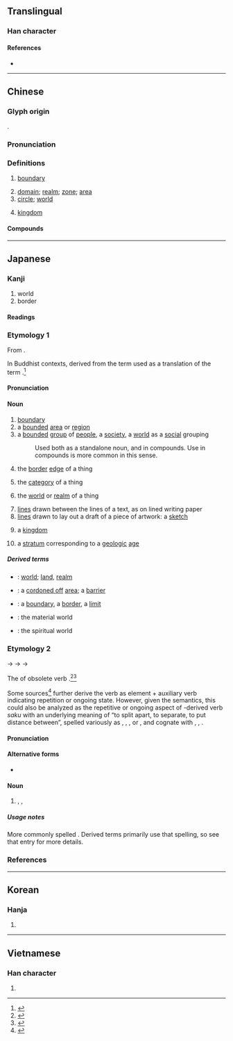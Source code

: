 {{character info/new}}
{{also|畍}}<!-- may be replaced by zh-forms -->
==Translingual==
{{stroke order|strokes=9}}
{{stroke order|type=jbw|strokes=9}}

===Han character===
{{Han char|rn=102|rad=田|as=04|sn=9|four=46128|canj=WOLL|ids=⿱田介}}

====References====
* {{Han ref|kx=0760.180|dkj=21775|dj=1170.110|hdz=42534.020|uh=754C|ud=30028|bh=ACC9|bd=44233}}

----

==Chinese==
{{zh-forms|alt=畍}}

===Glyph origin===
{{Han etym}}
{{Han compound|田|介|t1=field|ls=psc|c1=s|c2=p}}.

===Pronunciation===
{{zh-pron
|m=jiè
|c=gaai3
|h=pfs=n:kie/s:kiai
|md=
|mn=kài/kh,zz:kè/qz,tp,xm:kòe
|mn_note=kài - literary; kè/kòe - vernacular
|w=
|mc=y
|oc=y
|cat=
}}

===Definitions===
{{zh-hanzi}}

# [[boundary]]
#: {{zh-x|境界|boundary; state}}
# [[domain]]; [[realm]]; [[zone]]; [[area]]
# [[circle]]; [[world]]
#: {{zh-x|音樂界|the music '''world'''; music '''circles'''}}
# {{lb|zh|biology}} [[kingdom]]

====Compounds====
{{zh-der|邊界|世界|一世界|三千世界|三界|三界公|上界|下界|不間不界|世界主義|世界報|世界大同|世界大戰|世界屋脊|世界性|世界末日|世界紀錄|世界級|世界觀|世界語|世界銀行|中千世界|交界|仙界|俗界|傳播界|全世界|出版界|分界|分界牌|劃清界線|劃界|十八界|十界|半間不界|古生界|各界|各界人士|四法界|回教世界|國界|地界|圻界|報界|塵界|境界|外界|大千世界|大同世界|大開眼界|天然國界|太古界|夾界|娑婆世界|學界|安樂世界|官界|實業界|射界|小千世界|廣播界|彩色世界|悲慘世界|撈過界|政界|新世界|新生界|新界|新聞界|楚河漢界|業界|極樂世界|欲界|水界|法界|浮華世界|混沌世界|清平世界|滿世界|無色界|現世界|生物界|界上|界內球|界分|界口|界址|界外|界外球|界定|界尺|界方|界樁|界標|界河|界牌|界畫|界石|界碑|界稻|界箍兒|界約|界線|界說|界限|界面|疆界|眼界|神界|視界|租界|第三世界|第二世界|第四世界|經界|縣界|繁華世界|義界|胎藏界|臨界|臨界線|臨界點|自然界|自由世界|色界|花界|花花世界|華界|藝術界|越界|軍界|輿論界|邊界談判|金剛界|銀色世界|開眼界|限界|靈界|非生物界|音界號|香界|黑暗世界|齊梁世界}}

----

==Japanese==

===Kanji===
{{ja-kanji|grade=3|rs=田04}}

# world
# border

====Readings====
{{rfv-pronunciation|lang=ja}}
{{ja-readings
|goon=け
|kanon=かい
|kun=さかい-
}}

===Etymology 1===
{{ja-kanjitab|yomi=o|かい}}
From {{etyl|ltc|ja|sort=かい}} {{m|zh|界|tr=kɛj<sup>H</sup> ||boundary}}.

In Buddhist contexts, derived from the {{etyl|ltc|-}} term used as a translation of the {{etyl|sa|-}} term {{m|sa|धातु||layer, stratum}}.<ref name="KDJ">{{R:Kokugo Dai Jiten}}</ref>

====Pronunciation====
{{ja-pron|yomi=kanon|かい|acc=1|acc_ref=DJR}}

====Noun====
{{ja-noun|かい}}

# [[boundary]]
# a [[bounded]] [[area]] or [[region]]
# a [[bounded]] [[group]] of [[people]], a [[society]], a [[world]] as a [[social]] grouping
#: Used both as a standalone noun, and in compounds. Use in compounds is more common in this sense.
#: {{ja-usex|自然の'''界'''、自然'''界'''|しぜん の '''かい'''、 しぜん'''かい'''|the natural '''world'''}}
#: {{ja-usex|美術界|びじゅつ'''かい'''|the art '''world'''}}
# the [[border]] [[edge]] of a thing
# {{lb|ja|sort=かい|Buddhism}} the [[category]] of a thing
# {{lb|ja|sort=かい|Buddhism}} the [[world]] or [[realm]] of a thing
# [[line]]s drawn between the lines of a text, as on lined writing paper
# [[line]]s drawn to lay out a draft of a piece of artwork: a [[sketch]]
# {{lb|ja|sort=かい|biology|taxonomy}} a [[kingdom]]
# {{lb|ja|sort=かい|geology}} a [[stratum]] corresponding to a [[geologic]] [[age]]

=====Derived terms=====
{{der-top}}
* {{ja-r|世界|せかい}}: [[world]]; [[land]], [[realm]]
* {{ja-r|結界|けっかい}}: a [[cordon off|cordoned off]] [[area]]; a [[barrier]]
* {{ja-r|境界|きょうかい}}: a [[boundary]], a [[border]], a [[limit]]
* {{ja-r|物質界|ぶっしつかい}}: the material world
* {{ja-r|精神界|せいしんかい}}: the spiritual world
{{der-bottom}}

===Etymology 2===
{{ja-kanjitab|yomi=k|さかい}}

{{IPAchar|/sakapi/}} → {{IPAchar|/sakaɸi/}} → {{IPAchar|/sakahi/}} → {{IPAchar|/sakai/}}

The {{m|ja|連用形|tr=ren'yōkei||continuative or stem form}} of obsolete verb {{m|ja|境う|tr=sakau||to divide, to form a boundary between things}}.<ref name="KDJ">{{R:Kokugo Dai Jiten}}</ref><ref name="DJR">{{R:Daijirin}}</ref>

Some sources<ref name="KDJ">{{R:Kokugo Dai Jiten}}</ref> further derive the verb as {{der|ja|ojp|sort=さかい|-}} element {{m|ja|境|tr=saka||division, border, boundary}} + auxiliary verb {{m|ja|ふ|tr=fu}} indicating repetition or ongoing state. However, given the semantics, this could also be analyzed as the repetitive or ongoing aspect of {{der|ja|ojp|sort=さかい|-}}-derived verb ''saku'' with an underlying meaning of “to split apart, to separate, to put distance between”, spelled variously as {{m|ja|割く}}, {{m|ja|裂く}}, {{m|ja|離く}}, or {{m|ja|放く}}, and cognate with {{m|ja|咲く|tr=saku||to bloom|pos=from the idea of the blooms splitting open}}, {{m|ja|栄える|tr=sakaeru||to prosper|pos=extended from the ''bloom'' sense}}, {{m|ja|盛ん|tr=sakan||prospering, fluorishing}}.

====Pronunciation====
{{ja-pron|yomi=k|さかい|acc=2|acc_ref=DJR}}

====Alternative forms====
* {{ja-l|境}}

====Noun====
{{ja-noun|さかい}}

# {{l|en|border}}, {{l|en|boundary}}, {{l|en|limits}}

=====Usage notes=====
More commonly spelled {{ja-l|境}}. Derived terms primarily use that spelling, so see that entry for more details.

===References===
<references/>

----

==Korean==

===Hanja===
{{ko-hanja|hangeul=계|eumhun=|rv=gye|mr=kye|y=kyey}}

# {{defn|lang=ko|sort=田04}}

----

==Vietnamese==

===Han character===
{{vi-hantu|[[giới]]|rs=田04}}

# {{defn|lang=vi|sort=田04}}